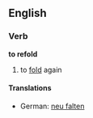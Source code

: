 ==English==
===Verb===
'''to refold'''

# to [[fold]] again

====Translations====
*German: [[neu falten]]